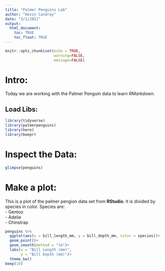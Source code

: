 ```yaml
---
title: "Palmer Penguins Lab"
author: "Kevin Candray"
date: "3/1/2021"
output: 
  html_document:
    toc: TRUE
    toc_float: TRUE
---
```


```r
knitr::opts_chunk$set(echo = TRUE,
                      warning=FALSE,
                      message=FALSE)
```

# Intro:  
Today we are working with the Palmer Penguin data to learn *RMarkdown*.

## Load Libs:
```r
library(tidyverse)
library(palmerpenguins)
library(here)
library(beepr)
```

# Inspect the Data:

```r
glimpse(penguins)
```

# Make a plot:
This is a plot of the palmer pengion data set from **RStudio**. It is divided by species in color.
Species are:  
- Gentoo  
- Adelie  
- Chinstrap  
```r
penguins %>% 
  ggplot(aes(x = bill_length_mm, y = bill_depth_mm, color = species))+
  geom_point()+
  geom_smooth(method = "lm")+
  labs(x = "Bill Length (mm)",
       y = "Bill Depth (mm)")+
  theme_bw()
beep(10)
```

